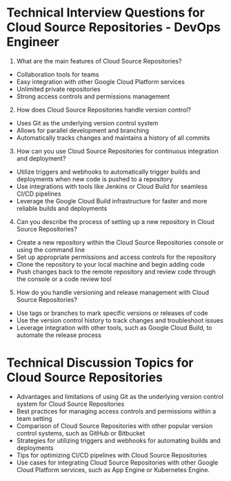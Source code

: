 
# Technical Interview Questions for Cloud Source Repositories - DevOps Engineer

1. What are the main features of Cloud Source Repositories?
- Collaboration tools for teams
- Easy integration with other Google Cloud Platform services
- Unlimited private repositories
- Strong access controls and permissions management

2. How does Cloud Source Repositories handle version control?
- Uses Git as the underlying version control system
- Allows for parallel development and branching
- Automatically tracks changes and maintains a history of all commits

3. How can you use Cloud Source Repositories for continuous integration and deployment?
- Utilize triggers and webhooks to automatically trigger builds and deployments when new code is pushed to a repository
- Use integrations with tools like Jenkins or Cloud Build for seamless CI/CD pipelines
- Leverage the Google Cloud Build infrastructure for faster and more reliable builds and deployments

4. Can you describe the process of setting up a new repository in Cloud Source Repositories?
- Create a new repository within the Cloud Source Repositories console or using the command line
- Set up appropriate permissions and access controls for the repository
- Clone the repository to your local machine and begin adding code
- Push changes back to the remote repository and review code through the console or a code review tool

5. How do you handle versioning and release management with Cloud Source Repositories?
- Use tags or branches to mark specific versions or releases of code
- Use the version control history to track changes and troubleshoot issues
- Leverage integration with other tools, such as Google Cloud Build, to automate the release process

# Technical Discussion Topics for Cloud Source Repositories

- Advantages and limitations of using Git as the underlying version control system for Cloud Source Repositories
- Best practices for managing access controls and permissions within a team setting
- Comparison of Cloud Source Repositories with other popular version control systems, such as GitHub or Bitbucket
- Strategies for utilizing triggers and webhooks for automating builds and deployments
- Tips for optimizing CI/CD pipelines with Cloud Source Repositories
- Use cases for integrating Cloud Source Repositories with other Google Cloud Platform services, such as App Engine or Kubernetes Engine.